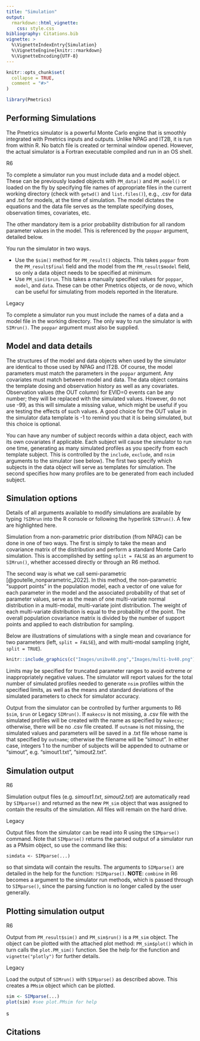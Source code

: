 ```yaml
---
title: "Simulation"
output: 
  rmarkdown::html_vignette:
    css: style.css
bibliography: Citations.bib
vignette: >
  %\VignetteIndexEntry{Simulation}
  %\VignetteEngine{knitr::rmarkdown}
  %\VignetteEncoding{UTF-8}
---
```


```r
knitr::opts_chunk$set(
  collapse = TRUE,
  comment = "#>"
)
```

```r
library(Pmetrics)
```

## Performing Simulations

The Pmetrics simulator is a powerful Monte Carlo engine that is smoothly integrated with Pmetrics inputs and 
outputs. Unlike NPAG and IT2B, it is run from within R. No batch file is created or terminal window opened. 
However, the actual simulator is a Fortran executable compiled and run in an OS shell.

<span class="r6">R6</span>

To complete a simulator run you must include data and a model object. These can be previously loaded objects with `PM_data()` and `PM_model()` or loaded on the fly by specifying file names of appropriate files in the current working directory (check with `getwd()` and `list.files()`), e.g., .csv for data and .txt for models, at the time of simulation. The model dictates the equations and the data file serves as the template specifying doses, observation times, covariates, etc.

The other mandatory item is a prior probability distribution for all random parameter values in the model. This is referenced by the `poppar` argument, detailed below.

You run the simulator in two ways.

* Use the `$sim()` method for `PM_result()` objects. This takes `poppar` from the `PM_result$final` field and the model from the `PM_result$model` field, so only a data object needs to be specified at minimum.
* Use `PM_sim()$run`. This takes a manually specified values for `poppar`, `model`, and `data`. These can be other Pmetrics objects, or de novo, which can be useful for simulating from models reported in the literature.

<span class="legacy">Legacy</span>

To complete a simulator run you must include the names of a data and a model file in the working directory. The only way to run the simulator is with `SIMrun()`. The `poppar` argument must also be supplied.


## Model and data details

The structures of the model and data objects when used by the simulator are identical to those used by NPAG and IT2B. Of course, the model parameters must match the parameters in the `poppar` argument. Any covariates must match between model and data. The data object contains the template dosing 
and observation history as well as any covariates. Observation values (the OUT column) for EVID=0 events can be 
any number; they will be replaced with the simulated values. However, do not use -99, as this will simulate a 
missing value, which might be useful if you are testing the effects of such values. A good choice for the OUT value 
in the simulator data template is -1 to remind you that it is being simulated, but this choice is optional.

You can have any number of subject records within a data object, each with its own covariates if applicable. Each 
subject will cause the simulator to run one time, generating as many simulated profiles as you specify from each 
template subject. This is controlled by the `include`, `exclude`, and `nsim` arguments to the simulator (see below). The 
first two specify which subjects in the data object will serve as templates for simulation. The second specifies how 
many profiles are to be generated from each included subject.

## Simulation options

Details of all arguments available to modify simulations are available by typing `?SIMrun` into the R console or following the hyperlink `SIMrun()`. A few are highlighted here.

Simulation from a non-parametric prior distribution (from NPAG) can be
done in one of two ways. The first is simply to take the mean and covariance 
matrix of the distribution and perform a
standard Monte Carlo simulation. This is accomplished by setting `split = FALSE` as an argument to `SIMrun()`, whether accessed directly or through an R6 method. 

The second way is what we call semi-parametric [@goutelle_nonparametric_2022]. In this method, the non-parametric "support points" in the population model, each a
vector of one value for each parameter in the model and the associated
probability of that set of parameter values, serve as the mean of one
multi-variate normal distribution in a multi-modal, multi-variate joint
distribution. The weight of each multi-variate distribution is equal to
the probability of the point. The overall population covariance matrix
is divided by the number of support points and applied to each
distribution for sampling.

Below are illustrations of simulations with a single mean and covariance for two parameters (left, `split = FALSE`), and with multi-modal sampling (right, `split = TRUE`).

```r
knitr::include_graphics(c("Images/unibv40.png","Images/multi-bv40.png"))
```
  


Limits may be specified for truncated parameter ranges to avoid extreme
or inappropriately negative values. The simulator will report values for the total number of simulated
profiles needed to generate `nsim` profiles within the specified limits,
as well as the means and standard deviations of the simulated parameters
to check for simulator accuracy.

Output from the simulator can be controlled by further arguments to <span class="r6">R6</span>
`$sim`, `$run` or <span class="legacy">Legacy</span> `SIMrun()`. If `makecsv` is not missing, a .csv file with the simulated
profiles will be created with the name as specified by `makecsv`;
otherwise, there will be no .csv file created. If `outname` is not missing,
the simulated values and parameters will be saved in a .txt file whose
name is that specified by `outname`; otherwise the filename will be
"simout". In either case, integers 1 to the number of subjects will be appended to outname
or "simout", e.g. "simout1.txt", "simout2.txt".

## Simulation output

<span class="r6">R6</span>

Simulation output files (e.g. *simout1.txt*, *simout2.txt*) are automatically read by `SIMparse()` and returned as the new `PM_sim` object that was assigned to contain the results of the simulation. All files will remain on the hard drive. 

<span class="legacy">Legacy</span>

Output files from the simulator can be read into R using the `SIMparse()`
command. Note that `SIMparse()` returns the parsed output of a simulator run as a
PMsim object, so use the command like this:

`simdata <- SIMparse(...)` 

so that simdata will contain the results. The arguments to `SIMparse()` are detailed in the help for the function: `?SIMparse()`.
**NOTE**:  `combine` in <span class="r6">R6</span> becomes a argument to the simulator run methods, which is passed through to `SIMparse()`, since the parsing function is no longer called by the user generally. 

## Plotting simulation output

<span class="r6">R6</span>

Output from `PM_result$sim()` and `PM_sim$run()` is a `PM_sim` object. The object can be plotted with the attached plot method: `PM_sim$plot()` which in turn calls the `plot.PM_sim()` function. See the help for the function and `vignette("plotly")` for further details.

<span class="legacy">Legacy</span>

Load the output of `SIMrun()` with `SIMparse()` as described above. This creates a `PMsim` object which can be plotted.

```r
sim <- SIMparse(...)
plot(sim) #see plot.PMsim for help
```
s

## Citations


